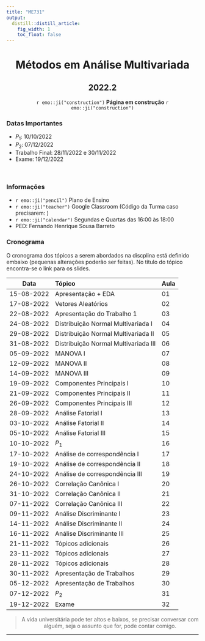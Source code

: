 ```yaml
---
title: "ME731"
output:
  distill::distill_article: 
    fig_width: 1
    toc_float: false  
---
```


<center>

# Métodos em Análise Multivariada

## 2022.2

`r emo::ji("construction")`  **Página em construção** `r emo::ji("construction")` 

</center>

### Datas Importantes

- $P_1$: 10/10/2022
- $P_2$: 07/12/2022
- Trabalho Final: 28/11/2022 e 30/11/2022
- Exame: 19/12/2022

</br>

### Informações 

- `r emo::ji("pencil")` Plano de Ensino
- `r emo::ji("teacher")` Google Classroom  (Código da Turma caso precisarem: )
- `r emo::ji("calendar")` Segundas e Quartas das 16:00 às 18:00 
- PED: Fernando Henrique Sousa Barreto


### **Cronograma**

O cronograma dos tópicos a serem abordados na discplina está definido embaixo (pequenas alterações poderão ser feitas). No título do tópico encontra-se o link para os slides.


| Data  | Tópico                         | Aula |
|:-----:|:-------------------------------|--------|
| 15-08-2022     | Apresentação + EDA  | 01 | 
| 17-08-2022     | Vetores Aleatórios   | 02 | 
| 22-08-2022     | Apresentação do Trabalho 1  | 03 | 
| 24-08-2022     | Distribuição Normal Multivariada I  | 04 | 
| 29-08-2022     | Distribuição Normal Multivariada II  | 05 | 
| 31-08-2022     | Distribuição Normal Multivariada III  | 06 | 
| 05-09-2022     | MANOVA I  | 07 | 
| 12-09-2022     | MANOVA II  | 08 | 
| 14-09-2022     | MANOVA III   | 09 | 
| 19-09-2022     | Componentes Principais I   | 10 | 
| 21-09-2022     | Componentes Principais II  | 11 | 
| 26-09-2022     | Componentes Principais III  | 12 | 
| 28-09-2022     | Análise Fatorial I   | 13 | 
| 03-10-2022     | Análise Fatorial II   | 14 | 
| 05-10-2022     | Análise Fatorial III  | 15 | 
| 10-10-2022     | $P_1$   | 16 |
| 17-10-2022     | Análise de correspondência I  | 17 | 
| 19-10-2022     | Análise de correspondência II  | 18 | 
| 24-10-2022     | Análise de correspondência III  | 19 | 
| 26-10-2022     | Correlação Canônica I  | 20 | 
| 31-10-2022     | Correlação Canônica II   | 21 | 
| 07-11-2022     | Correlação Canônica III  | 22 | 
| 09-11-2022     | Análise Discriminante I   | 23 | 
| 14-11-2022     | Análise Discriminante II | 24 | 
| 16-11-2022     | Análise Discriminante III   | 25 | 
| 21-11-2022     | Tópicos adicionais  | 26 | 
| 23-11-2022     | Tópicos adicionais  | 27 | 
| 28-11-2022     | Tópicos adicionais   | 28 | 
| 30-11-2022     | Apresentação de Trabalhos   | 29 | 
| 05-12-2022     | Apresentação de Trabalhos | 30 | 
| 07-12-2022     | $P_2$   | 31 | 
| 19-12-2022     | Exame  | 32 | 

<center>

> A vida universitária pode ter altos e baixos, se precisar conversar com alguém, seja o assunto que for, pode contar comigo. 

</center>



---- 